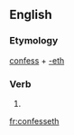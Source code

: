 ==English==

===Etymology===
[[confess]] + [[-eth]]

===Verb===
{{infl|en|verb form}}

# {{archaic third-person singular of|confess}}

[[fr:confesseth]]